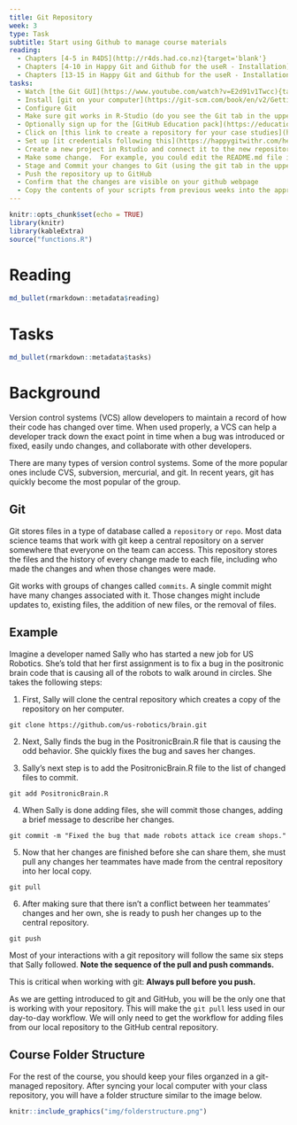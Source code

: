 ```yaml
---
title: Git Repository
week: 3
type: Task
subtitle: Start using Github to manage course materials
reading:
  - Chapters [4-5 in R4DS](http://r4ds.had.co.nz){target='blank'}
  - Chapters [4-10 in Happy Git and Github for the useR - Installation](https://happygitwithr.com/install-intro.html){target='blank'}
  - Chapters [13-15 in Happy Git and Github for the useR - Installation](http://happygitwithr.com){target='blank'}
tasks:
  - Watch [the Git GUI](https://www.youtube.com/watch?v=E2d91v1Twcc){target='blank'}
  - Install [git on your computer](https://git-scm.com/book/en/v2/Getting-Started-Installing-Git)
  - Configure Git 
  - Make sure git works in R-Studio (do you see the Git tab in the upper right?)
  - Optionally sign up for the [GitHub Education pack](https://education.github.com/pack)
  - Click on [this link to create a repository for your case studies](https://classroom.github.com/a/GDqX5qEq)
  - Set up [it credentials following this](https://happygitwithr.com/hello-git.html)
  - Create a new project in Rstudio and connect it to the new repository in GitHub. Helpful instructions are [here](http://happygitwithr.com/rstudio-git-github.html#clone-the-new-github-repository-to-your-computer-via-rstudio)
  - Make some change.  For example, you could edit the README.md file in your repository to include a brief description of the repository (e.g. "Coursework for Spatial Data Science").
  - Stage and Commit your changes to Git (using the git tab in the upper right of RStudio)
  - Push the repository up to GitHub
  - Confirm that the changes are visible on your github webpage
  - Copy the contents of your scripts from previous weeks into the appropriate files (but don't edit the file names!)
---
```


```r
knitr::opts_chunk$set(echo = TRUE)
library(knitr)
library(kableExtra)
source("functions.R")
```


# Reading

```r
md_bullet(rmarkdown::metadata$reading)
```


# Tasks

```r
md_bullet(rmarkdown::metadata$tasks)
```

# Background

Version control systems (VCS) allow developers to maintain a record of how their code has changed over time. When used properly, a VCS can help a developer track down the exact point in time when a bug was introduced or fixed, easily undo changes, and collaborate with other developers.

There are many types of version control systems. Some of the more popular ones include CVS, subversion, mercurial, and git. In recent years, git has quickly become the most popular of the group.

## Git

Git stores files in a type of database called a `repository` or `repo`. Most data science teams that work with git keep a central repository on a server somewhere that everyone on the team can access. This repository stores the files and the history of every change made to each file, including who made the changes and when those changes were made.

Git works with groups of changes called `commits`. A single commit might have many changes associated with it. Those changes might include updates to, existing files, the addition of new files, or the removal of files.

## Example
Imagine a developer named Sally who has started a new job for US Robotics. She's told that her first assignment is to fix a bug in the positronic brain code that is causing all of the robots to walk around in circles. She takes the following steps:


1. First, Sally will clone the central repository which creates a copy of the repository on her computer.

```
git clone https://github.com/us-robotics/brain.git
```

2. Next, Sally finds the bug in the PositronicBrain.R file that is causing the odd behavior. She quickly fixes the bug and saves her changes.

3. Sally's next step is to add the PositronicBrain.R file to the list of changed files to commit.

```
git add PositronicBrain.R
```

4. When Sally is done adding files, she will commit those changes, adding a brief message to describe her changes.

```
git commit -m "Fixed the bug that made robots attack ice cream shops."
```

5. Now that her changes are finished before she can share them, she must pull any changes her teammates have made from the central repository into her local copy.

```
git pull
```

6. After making sure that there isn't a conflict between her teammates' changes and her own, she is ready to push her changes up to the central repository.

```
git push
```

Most of your interactions with a git repository will follow the same six steps that Sally followed. **Note the sequence of the pull and push commands.**

This is critical when working with git: **Always pull before you push.**

As we are getting introduced to git and GitHub, you will be the only one that is working with your repository.  This will make the `git pull` less used in our day-to-day workflow. We will only need to get the workflow for adding files from our local repository to the GitHub central repository.

## Course Folder Structure

For the rest of the course, you should keep your files organzed in a git-managed repository.  After syncing your local computer with your class repository, you will have a folder structure similar to the image below.


```r
knitr::include_graphics("img/folderstructure.png")
```

